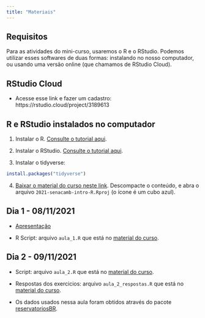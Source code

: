 ```yaml
---
title: "Materiais"
---
```


## Requisitos

Para as atividades do mini-curso, usaremos o R e o RStudio. Podemos utilizar esses softwares de duas formas: instalando no nosso computador, ou usando uma versão online (que chamamos de RStudio Cloud).

## RStudio Cloud

- Acesse esse link e fazer um cadastro: https://rstudio.cloud/project/3189613


## R e RStudio instalados no computador

1) Instalar o R. [Consulte o tutorial aqui](https://livro.curso-r.com/1-1-instalacao-do-r.html). 

2) Instalar o RStudio. [Consulte o tutorial aqui](https://livro.curso-r.com/1-2-instalacao-do-rstudio.html). 

3) Instalar o tidyverse:

```r
install.packages("tidyverse")
```

4) [Baixar o material do curso neste link](https://github.com/beatrizmilz/2021-senacamb-intro-R/raw/main/material_do_curso.zip). Descompacte o conteúdo, e abra o arquivo `2021-senacamb-intro-R.Rproj` (o ícone é um cubo azul).

## Dia 1 - 08/11/2021

- [Apresentação](https://beatrizmilz.github.io/2021-senacamb-intro-R/slides/)

- R Script: arquivo `aula_1.R` que está no [material do curso](https://github.com/beatrizmilz/2021-senacamb-intro-R/raw/main/material_do_curso.zip).


## Dia 2 - 09/11/2021

- Script: arquivo `aula_2.R` que está no [material do curso](https://github.com/beatrizmilz/2021-senacamb-intro-R/raw/main/material_do_curso.zip).

- Respostas dos exercicios: arquivo `aula_2_respostas.R` que está no [material do curso](https://github.com/beatrizmilz/2021-senacamb-intro-R/raw/main/material_do_curso.zip).

- Os dados usados nessa aula foram obtidos através do pacote [reservatoriosBR](https://brunomioto.github.io/reservatoriosBR/).
